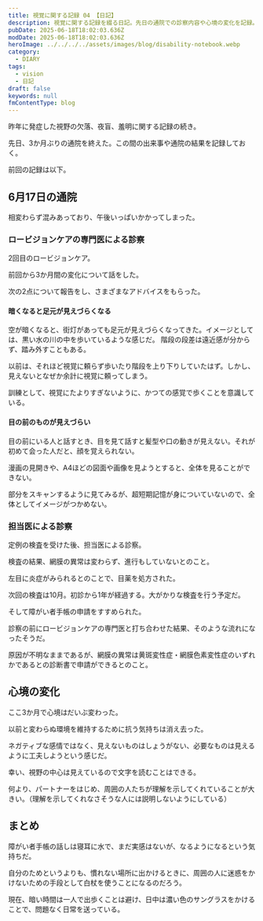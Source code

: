 ```yaml
---
title: 視覚に関する記録 04 【日記】
description: 視覚に関する記録を綴る日記。先日の通院での診察内容や心境の変化を記録。視野の欠落、夜盲、羞明といった症状についての経過や対策を考える。
pubDate: 2025-06-18T18:02:03.636Z
modDate: 2025-06-18T18:02:03.636Z
heroImage: ../../../../assets/images/blog/disability-notebook.webp
category:
  - DIARY
tags:
  - vision
  - 日記
draft: false
keywords: null
fmContentType: blog
---
```



昨年に発症した視野の欠落、夜盲、羞明に関する記録の続き。

先日、3か月ぶりの通院を終えた。この間の出来事や通院の結果を記録しておく。

前回の記録は以下。

<BlogCard
    title="視覚に関する記録 03 【日記】"
    description="視覚に異常を感じた昨年夏からの検査結果と今後の方針を記録。網膜の異常原因は不明だが、ロービジョンケアで生活の質を保つ対策を考える。症状の進行具合や心境の変化も詳述。"
    url='https://www.neputa-note.net/2025/03/my-records-of-my-vision-03/'
    domain='www.neputa-note.net' />

## 6月17日の通院

相変わらず混みあっており、午後いっぱいかかってしまった。

### ロービジョンケアの専門医による診察

2回目のロービジョンケア。

前回から3か月間の変化について話をした。

次の2点について報告をし、さまざまなアドバイスをもらった。

#### 暗くなると足元が見えづらくなる

空が暗くなると、街灯があっても足元が見えづらくなってきた。イメージとしては、黒い水の川の中を歩いているような感じだ。 階段の段差は遠近感が分からず、踏み外すこともある。

以前は、それほど視覚に頼らず歩いたり階段を上り下りしていたはず。しかし、見えないとなぜか余計に視覚に頼ってしまう。

訓練として、視覚にたよりすぎないように、かつての感覚で歩くことを意識している。

#### 目の前のものが見えづらい

目の前にいる人と話すとき、目を見て話すと髪型や口の動きが見えない。それが初めて会った人だと、顔を覚えられない。

漫画の見開きや、A4ほどの図面や画像を見ようとすると、全体を見ることができない。

部分をスキャンするように見てみるが、超短期記憶が身についていないので、全体としてイメージがつかめない。

### 担当医による診察

定例の検査を受けた後、担当医による診察。

検査の結果、網膜の異常は変わらず、進行もしていないとのこと。

左目に炎症がみられるとのことで、目薬を処方された。

次回の検査は10月。初診から1年が経過する。大がかりな検査を行う予定だ。

そして障がい者手帳の申請をすすめられた。

診察の前にロービジョンケアの専門医と打ち合わせた結果、そのような流れになったそうだ。

原因が不明なままであるが、網膜の異常は黄斑変性症・網膜色素変性症のいずれかであるとの診断書で申請ができるとのこと。

## 心境の変化

ここ3か月で心境はだいぶ変わった。

以前と変わらぬ環境を維持するために抗う気持ちは消え去った。

ネガティブな感情ではなく、見えないものはしょうがない、必要なものは見えるように工夫しようという感じだ。

幸い、視野の中心は見えているので文字を読むことはできる。

何より、パートナーをはじめ、周囲の人たちが理解を示してくれていることが大きい。（理解を示してくれなさそうな人には説明しないようにしている）

## まとめ

障がい者手帳の話しは寝耳に水で、まだ実感はないが、なるようになるという気持ちだ。

自分のためというよりも、慣れない場所に出かけるときに、周囲の人に迷惑をかけないための手段として白杖を使うことになるのだろう。

現在、暗い時間は一人で出歩くことは避け、日中は濃い色のサングラスをかけることで、問題なく日常を送っている。
